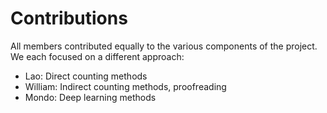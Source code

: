# Contributions

All members contributed equally to the various components of the project. We each focused on a different approach:

- Lao: Direct counting methods
- William: Indirect counting methods, proofreading
- Mondo: Deep learning methods
